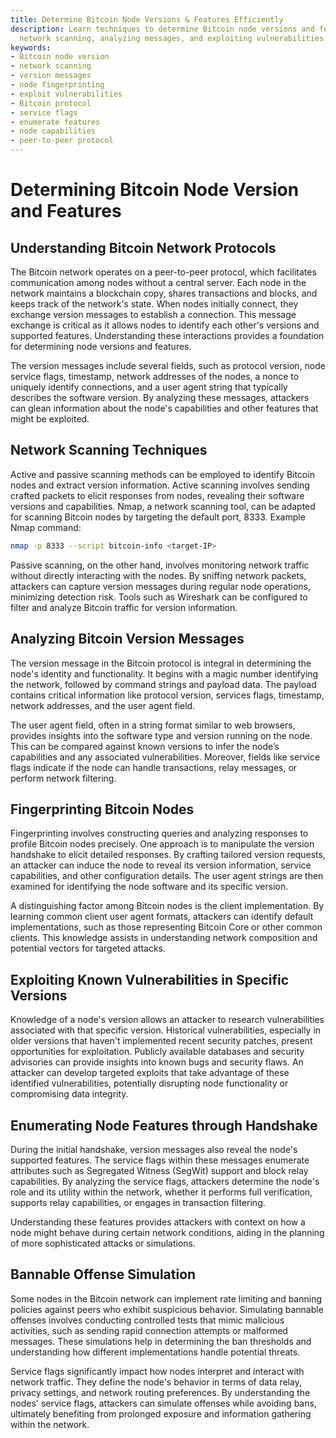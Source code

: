 ```yaml
---
title: Determine Bitcoin Node Versions & Features Efficiently
description: Learn techniques to determine Bitcoin node versions and features, including
  network scanning, analyzing messages, and exploiting vulnerabilities.
keywords:
- Bitcoin node version
- network scanning
- version messages
- node fingerprinting
- exploit vulnerabilities
- Bitcoin protocol
- service flags
- enumerate features
- node capabilities
- peer-to-peer protocol
---
```


# Determining Bitcoin Node Version and Features

## Understanding Bitcoin Network Protocols

The Bitcoin network operates on a peer-to-peer protocol, which facilitates communication among nodes without a central server. Each node in the network maintains a blockchain copy, shares transactions and blocks, and keeps track of the network's state. When nodes initially connect, they exchange version messages to establish a connection. This message exchange is critical as it allows nodes to identify each other's versions and supported features. Understanding these interactions provides a foundation for determining node versions and features.

The version messages include several fields, such as protocol version, node service flags, timestamp, network addresses of the nodes, a nonce to uniquely identify connections, and a user agent string that typically describes the software version. By analyzing these messages, attackers can glean information about the node's capabilities and other features that might be exploited.

## Network Scanning Techniques

Active and passive scanning methods can be employed to identify Bitcoin nodes and extract version information. Active scanning involves sending crafted packets to elicit responses from nodes, revealing their software versions and capabilities. Nmap, a network scanning tool, can be adapted for scanning Bitcoin nodes by targeting the default port, 8333. Example Nmap command:

```bash
nmap -p 8333 --script bitcoin-info <target-IP>
```

Passive scanning, on the other hand, involves monitoring network traffic without directly interacting with the nodes. By sniffing network packets, attackers can capture version messages during regular node operations, minimizing detection risk. Tools such as Wireshark can be configured to filter and analyze Bitcoin traffic for version information.

## Analyzing Bitcoin Version Messages

The version message in the Bitcoin protocol is integral in determining the node's identity and functionality. It begins with a magic number identifying the network, followed by command strings and payload data. The payload contains critical information like protocol version, services flags, timestamp, network addresses, and the user agent field.

The user agent field, often in a string format similar to web browsers, provides insights into the software type and version running on the node. This can be compared against known versions to infer the node’s capabilities and any associated vulnerabilities. Moreover, fields like service flags indicate if the node can handle transactions, relay messages, or perform network filtering.

## Fingerprinting Bitcoin Nodes

Fingerprinting involves constructing queries and analyzing responses to profile Bitcoin nodes precisely. One approach is to manipulate the version handshake to elicit detailed responses. By crafting tailored version requests, an attacker can induce the node to reveal its version information, service capabilities, and other configuration details. The user agent strings are then examined for identifying the node software and its specific version.

A distinguishing factor among Bitcoin nodes is the client implementation. By learning common client user agent formats, attackers can identify default implementations, such as those representing Bitcoin Core or other common clients. This knowledge assists in understanding network composition and potential vectors for targeted attacks.

## Exploiting Known Vulnerabilities in Specific Versions

Knowledge of a node's version allows an attacker to research vulnerabilities associated with that specific version. Historical vulnerabilities, especially in older versions that haven't implemented recent security patches, present opportunities for exploitation. Publicly available databases and security advisories can provide insights into known bugs and security flaws. An attacker can develop targeted exploits that take advantage of these identified vulnerabilities, potentially disrupting node functionality or compromising data integrity.

## Enumerating Node Features through Handshake

During the initial handshake, version messages also reveal the node's supported features. The service flags within these messages enumerate attributes such as Segregated Witness (SegWit) support and block relay capabilities. By analyzing the service flags, attackers determine the node's role and its utility within the network, whether it performs full verification, supports relay capabilities, or engages in transaction filtering.

Understanding these features provides attackers with context on how a node might behave during certain network conditions, aiding in the planning of more sophisticated attacks or simulations.

## Bannable Offense Simulation

Some nodes in the Bitcoin network can implement rate limiting and banning policies against peers who exhibit suspicious behavior. Simulating bannable offenses involves conducting controlled tests that mimic malicious activities, such as sending rapid connection attempts or malformed messages. These simulations help in determining the ban thresholds and understanding how different implementations handle potential threats.

Service flags significantly impact how nodes interpret and interact with network traffic. They define the node's behavior in terms of data relay, privacy settings, and network routing preferences. By understanding the nodes' service flags, attackers can simulate offenses while avoiding bans, ultimately benefiting from prolonged exposure and information gathering within the network.